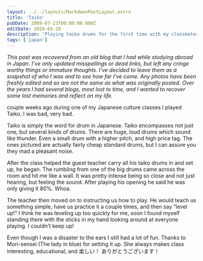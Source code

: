 ```yaml
---
layout: ../../layouts/MarkdownPostLayout.astro
title: 'Taiko'
pubDate: 2009-07-23T00:00:00.000Z
editDate: 2024-03-28
description: 'Playing taiko drums for the first time with my classmates'
tags: ['japan']
---
```



_This post was recovered from an old blog that I had while studying abroad in Japan. I've only updated misspellings or dead links, but left any cringe worthy things or immature thoughts. I've decided to leave them as a snapshot of who I was and to see how far I've come. Any photos have been freshly edited and so are not the same as what was originally posted. Over the years I had several blogs, most lost to time, and I wanted to recover some lost memories and reflect on my life._

<DropCap letter='A' /> couple weeks ago during one of my Japanese culture classes I played Taiko. I was
bad, very bad.

Taiko is simply the word for drum in Japanese. Taiko encompasses not just one, but several kinds of drums. There are huge, loud drums which sound like thunder. Even a small drum with a higher pitch, and high price tag. The ones pictured are actually fairly cheap standard drums, but I can assure you they mad a pleasant noise.

After the class helped the guest teacher carry all his taiko drums in and set up, he began. The rumbling from one of the big drums came across the room and hit me like a wall. It was pretty intense being so close and not just hearing, but feeling the sound. After playing his opening he said he was only giving it 80%. Whoa.

The teacher then moved on to instructing us how to play. He would teach us something simple, have us practice it a couple times, and then say “level up!” I think he was leveling up too quickly for me, soon I found myself standing there with the sticks in my hand looking around at everyone playing. I couldn’t keep up!

Even though I was a disaster to the ears I still had a lot of fun. Thanks to Mori-sensei (The lady in blue) for setting it up. She always makes class interesting, educational, and 楽しい！ ありがとうございます！
